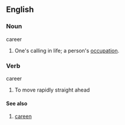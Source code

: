 ==English==

===Noun===
;career
#One's calling in life; a person's [[occupation]].

===Verb===
;career
#To move rapidly straight ahead

====See also====
#[[careen]]